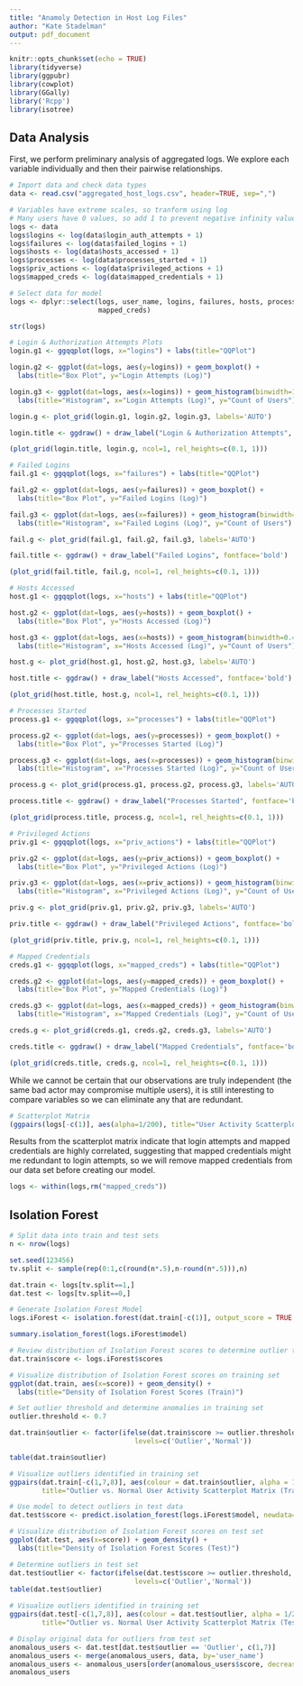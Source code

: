 ```yaml
---
title: "Anamoly Detection in Host Log Files"
author: "Kate Stadelman"
output: pdf_document
---
```


```r

knitr::opts_chunk$set(echo = TRUE)
library(tidyverse)
library(ggpubr)
library(cowplot)
library(GGally)
library('Rcpp')
library(isotree)

```

## Data Analysis

First, we perform preliminary analysis of aggregated logs. We explore each variable individually and then their pairwise relationships.

```r

# Import data and check data types
data <- read.csv("aggregated_host_logs.csv", header=TRUE, sep=",")

# Variables have extreme scales, so tranform using log
# Many users have 0 values, so add 1 to prevent negative infinity values
logs <- data
logs$logins <- log(data$login_auth_attempts + 1)
logs$failures <- log(data$failed_logins + 1)
logs$hosts <- log(data$hosts_accessed + 1)
logs$processes <- log(data$processes_started + 1)
logs$priv_actions <- log(data$privileged_actions + 1)
logs$mapped_creds <- log(data$mapped_credentials + 1)

# Select data for model
logs <- dplyr::select(logs, user_name, logins, failures, hosts, processes, priv_actions, 
                      mapped_creds)

str(logs)

```


```r

# Login & Authorization Attempts Plots
login.g1 <- ggqqplot(logs, x="logins") + labs(title="QQPlot")

login.g2 <- ggplot(dat=logs, aes(y=logins)) + geom_boxplot() + 
  labs(title="Box Plot", y="Login Attempts (Log)")

login.g3 <- ggplot(dat=logs, aes(x=logins)) + geom_histogram(binwidth=1) +
  labs(title="Histogram", x="Login Attempts (Log)", y="Count of Users")

login.g <- plot_grid(login.g1, login.g2, login.g3, labels='AUTO')

login.title <- ggdraw() + draw_label("Login & Authorization Attempts", fontface='bold')

(plot_grid(login.title, login.g, ncol=1, rel_heights=c(0.1, 1)))

```


```r

# Failed Logins
fail.g1 <- ggqqplot(logs, x="failures") + labs(title="QQPlot")

fail.g2 <- ggplot(dat=logs, aes(y=failures)) + geom_boxplot() + 
  labs(title="Box Plot", y="Failed Logins (Log)")

fail.g3 <- ggplot(dat=logs, aes(x=failures)) + geom_histogram(binwidth=0.8) +
  labs(title="Histogram", x="Failed Logins (Log)", y="Count of Users")

fail.g <- plot_grid(fail.g1, fail.g2, fail.g3, labels='AUTO')

fail.title <- ggdraw() + draw_label("Failed Logins", fontface='bold')

(plot_grid(fail.title, fail.g, ncol=1, rel_heights=c(0.1, 1)))

```


```r

# Hosts Accessed
host.g1 <- ggqqplot(logs, x="hosts") + labs(title="QQPlot")

host.g2 <- ggplot(dat=logs, aes(y=hosts)) + geom_boxplot() + 
  labs(title="Box Plot", y="Hosts Accessed (Log)")

host.g3 <- ggplot(dat=logs, aes(x=hosts)) + geom_histogram(binwidth=0.4) +
  labs(title="Histogram", x="Hosts Accessed (Log)", y="Count of Users")

host.g <- plot_grid(host.g1, host.g2, host.g3, labels='AUTO')

host.title <- ggdraw() + draw_label("Hosts Accessed", fontface='bold')

(plot_grid(host.title, host.g, ncol=1, rel_heights=c(0.1, 1)))

```


```r

# Processes Started
process.g1 <- ggqqplot(logs, x="processes") + labs(title="QQPlot")

process.g2 <- ggplot(dat=logs, aes(y=processes)) + geom_boxplot() + 
  labs(title="Box Plot", y="Processes Started (Log)")

process.g3 <- ggplot(dat=logs, aes(x=processes)) + geom_histogram(binwidth=1) +
  labs(title="Histogram", x="Processes Started (Log)", y="Count of Users")

process.g <- plot_grid(process.g1, process.g2, process.g3, labels='AUTO')

process.title <- ggdraw() + draw_label("Processes Started", fontface='bold')

(plot_grid(process.title, process.g, ncol=1, rel_heights=c(0.1, 1)))

```


```r

# Privileged Actions
priv.g1 <- ggqqplot(logs, x="priv_actions") + labs(title="QQPlot")

priv.g2 <- ggplot(dat=logs, aes(y=priv_actions)) + geom_boxplot() + 
  labs(title="Box Plot", y="Privileged Actions (Log)")

priv.g3 <- ggplot(dat=logs, aes(x=priv_actions)) + geom_histogram(binwidth=1) +
  labs(title="Histogram", x="Privileged Actions (Log)", y="Count of Users")

priv.g <- plot_grid(priv.g1, priv.g2, priv.g3, labels='AUTO')

priv.title <- ggdraw() + draw_label("Privileged Actions", fontface='bold')

(plot_grid(priv.title, priv.g, ncol=1, rel_heights=c(0.1, 1)))

```


```r

# Mapped Credentials
creds.g1 <- ggqqplot(logs, x="mapped_creds") + labs(title="QQPlot")

creds.g2 <- ggplot(dat=logs, aes(y=mapped_creds)) + geom_boxplot() + 
  labs(title="Box Plot", y="Mapped Credentials (Log)")

creds.g3 <- ggplot(dat=logs, aes(x=mapped_creds)) + geom_histogram(binwidth=1) +
  labs(title="Histogram", x="Mapped Credentials (Log)", y="Count of Users")

creds.g <- plot_grid(creds.g1, creds.g2, creds.g3, labels='AUTO')

creds.title <- ggdraw() + draw_label("Mapped Credentials", fontface='bold')

(plot_grid(creds.title, creds.g, ncol=1, rel_heights=c(0.1, 1)))

```

While we cannot be certain that our observations are truly independent (the same bad actor may compromise multiple users), it is still interesting to compare variables so we can eliminate any that are redundant.

```r

# Scatterplot Matrix
(ggpairs(logs[-c(1)], aes(alpha=1/200), title="User Activity Scatterplot Matrix"))

```

Results from the scatterplot matrix indicate that login attempts and mapped credentials are highly correlated, suggesting that mapped credentials might me redundant to login attempts, so we will remove mapped credentials from our data set before creating our model.

```r

logs <- within(logs,rm("mapped_creds"))

```


## Isolation Forest


```r

# Split data into train and test sets
n <- nrow(logs)

set.seed(123456)
tv.split <- sample(rep(0:1,c(round(n*.5),n-round(n*.5))),n)

dat.train <- logs[tv.split==1,] 
dat.test <- logs[tv.split==0,] 

```



```r

# Generate Isolation Forest Model
logs.iForest <- isolation.forest(dat.train[-c(1)], output_score = TRUE )

summary.isolation_forest(logs.iForest$model)

```


```r

# Review distribution of Isolation Forest scores to determine outlier threshold
dat.train$score <- logs.iForest$scores

# Visualize distribution of Isolation Forest scores on training set
ggplot(dat.train, aes(x=score)) + geom_density() +
  labs(title="Density of Isolation Forest Scores (Train)")

```


```r

# Set outlier threshold and determine anomalies in training set
outlier.threshold <- 0.7

dat.train$outlier <- factor(ifelse(dat.train$score >= outlier.threshold,'Outlier','Normal'),
                               levels=c('Outlier','Normal'))

table(dat.train$outlier)

```



```r

# Visualize outliers identified in training set
ggpairs(dat.train[-c(1,7,8)], aes(colour = dat.train$outlier, alpha = 1/200),
        title="Outlier vs. Normal User Activity Scatterplot Matrix (Train)")

```


```r

# Use model to detect outliers in test data
dat.test$score <- predict.isolation_forest(logs.iForest$model, newdata=dat.test[-c(1)])

# Visualize distribution of Isolation Forest scores on test set
ggplot(dat.test, aes(x=score)) + geom_density() +
  labs(title="Density of Isolation Forest Scores (Test)")

```



```r

# Determine outliers in test set
dat.test$outlier <- factor(ifelse(dat.test$score >= outlier.threshold,'Outlier','Normal'),
                               levels=c('Outlier','Normal'))
table(dat.test$outlier)

```


```r

# Visualize outliers identified in training set
ggpairs(dat.test[-c(1,7,8)], aes(colour = dat.test$outlier, alpha = 1/200),
        title="Outlier vs. Normal User Activity Scatterplot Matrix (Test)") 

```


```r

# Display original data for outliers from test set
anomalous_users <- dat.test[dat.test$outlier == 'Outlier', c(1,7)]
anomalous_users <- merge(anomalous_users, data, by='user_name')
anomalous_users <- anomalous_users[order(anomalous_users$score, decreasing = TRUE),]
anomalous_users

```